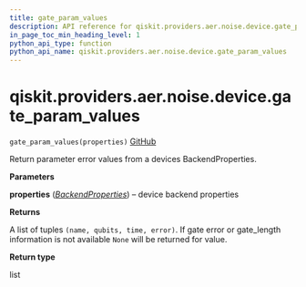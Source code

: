 ```yaml
---
title: gate_param_values
description: API reference for qiskit.providers.aer.noise.device.gate_param_values
in_page_toc_min_heading_level: 1
python_api_type: function
python_api_name: qiskit.providers.aer.noise.device.gate_param_values
---
```


# qiskit.providers.aer.noise.device.gate\_param\_values

<span id="qiskit.providers.aer.noise.device.gate_param_values" />

`gate_param_values(properties)` [GitHub](https://github.com/qiskit/qiskit-aer/tree/stable/0.9/qiskit/providers/aer/noise/device/parameters.py "view source code")

Return parameter error values from a devices BackendProperties.

**Parameters**

**properties** ([*BackendProperties*](qiskit.providers.models.BackendProperties "qiskit.providers.models.BackendProperties")) – device backend properties

**Returns**

A list of tuples `(name, qubits, time, error)`. If gate error or gate\_length information is not available `None` will be returned for value.

**Return type**

list

